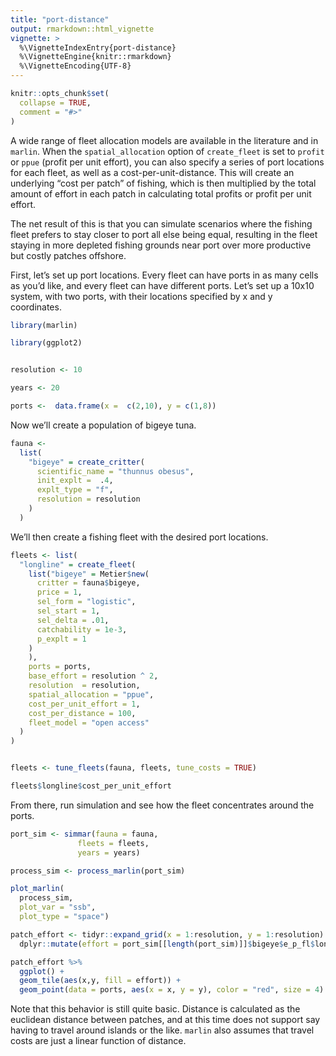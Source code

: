 ```yaml
---
title: "port-distance"
output: rmarkdown::html_vignette
vignette: >
  %\VignetteIndexEntry{port-distance}
  %\VignetteEngine{knitr::rmarkdown}
  %\VignetteEncoding{UTF-8}
---
```


```r
knitr::opts_chunk$set(
  collapse = TRUE,
  comment = "#>"
)
```

A wide range of fleet allocation models are available in the literature and in `marlin`. When the `spatial_allocation` option of `create_fleet` is set to `profit` or `ppue` (profit per unit effort), you can also specify a series of port locations for each fleet, as well as a cost-per-unit-distance. This will create an underlying "cost per patch" of fishing, which is then multiplied by the total amount of effort in each patch in calculating total profits or profit per unit effort.  

The net result of this is that you can simulate scenarios where the fishing fleet prefers to stay closer to port all else being equal, resulting in the fleet staying in more depleted fishing grounds near port over more productive but costly patches offshore. 

First, let's set up port locations. Every fleet can have ports in as many cells as you'd like, and every fleet can have different ports. Let's set up a 10x10 system, with two ports, with their locations specified by x and y coordinates.

```r

library(marlin)

library(ggplot2)


resolution <- 10 

years <- 20

ports <-  data.frame(x =  c(2,10), y = c(1,8))

```

Now we'll create a population of bigeye tuna. 

```r

fauna <- 
  list(
    "bigeye" = create_critter(
      scientific_name = "thunnus obesus",
      init_explt =  .4,
      explt_type = "f",
      resolution = resolution
    )
  )
```


We'll then create a fishing fleet with the desired port locations. 

```r


fleets <- list(
  "longline" = create_fleet(
    list("bigeye" = Metier$new(
      critter = fauna$bigeye,
      price = 1,
      sel_form = "logistic",
      sel_start = 1,
      sel_delta = .01,
      catchability = 1e-3,
      p_explt = 1
    )
    ),
    ports = ports,
    base_effort = resolution ^ 2,
    resolution  = resolution,
    spatial_allocation = "ppue",
    cost_per_unit_effort = 1,
    cost_per_distance = 100,
    fleet_model = "open access"
  )
)


fleets <- tune_fleets(fauna, fleets, tune_costs = TRUE) 

fleets$longline$cost_per_unit_effort

```

From there, run simulation and see how the fleet concentrates around the ports. 

```r
port_sim <- simmar(fauna = fauna,
               fleets = fleets,
               years = years)

process_sim <- process_marlin(port_sim)

plot_marlin(
  process_sim,
  plot_var = "ssb",
  plot_type = "space")

patch_effort <- tidyr::expand_grid(x = 1:resolution, y = 1:resolution) %>% 
  dplyr::mutate(effort = port_sim[[length(port_sim)]]$bigeye$e_p_fl$longline )

patch_effort %>% 
  ggplot() + 
  geom_tile(aes(x,y, fill = effort)) +
  geom_point(data = ports, aes(x = x, y = y), color = "red", size = 4)

```

Note that this behavior is still quite basic. Distance is calculated as the euclidean distance between patches, and at this time does not support say having to travel around islands or the like. `marlin` also assumes that travel costs are just a linear function of distance. 
